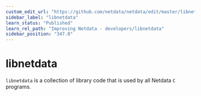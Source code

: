```yaml
---
custom_edit_url: "https://github.com/netdata/netdata/edit/master/libnetdata/README.md"
sidebar_label: "libnetdata"
learn_status: "Published"
learn_rel_path: "Improving Netdata - developers/libnetdata"
sidebar_position: "347.0"
---
```



# libnetdata

`libnetdata` is a collection of library code that is used by all Netdata `C` programs.


